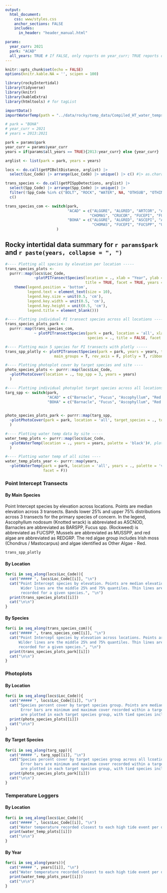```yaml
---
output:
  html_document:
    css: www/styles.css
    anchor_sections: FALSE
    includes:
      in_header: "header_manual.html"

params:
  year_curr: 2021
  park: "ACAD"
  all_years: TRUE # If FALSE, only reports on year_curr; TRUE reports on all years
---
```


```r
knitr::opts_chunk$set(echo = FALSE)
options(knitr.kable.NA = '', scipen = 100)
```

```r
library(rockyIntertidal)
library(tidyverse)
library(knitr)
library(kableExtra)
library(htmltools) # for tagList
```

```r
importData()
importWaterTemp(path = "../data/rocky/temp_data/Compiled_HT_water_temps/")
```

```r
# park = "BOHA"
# year_curr = 2021
# years = 2013:2021

park = params$park
year_curr = params$year_curr
years = if(params$all_years == TRUE){2013:year_curr} else {year_curr}

arglist <- list(park = park, years = years)

locs <- do.call(getPIBoltDistance, arglist) |>
  select(Loc_Code) |> arrange(Loc_Code) |> unique() |> c() #|> as.character()

trans_species <- do.call(getPISppDetections, arglist) |> 
  select(Spp_Code) |> arrange(Spp_Code) |> unique() |> 
  filter(!Spp_Code %in% c("BOLT", "ROCK", "WATER", NA, "OTHSUB", "OTHINV", "UNIDEN")) |> 
  c()

trans_species_com <- switch(park, 
                            "ACAD" = c("ALGGRE", "ALGRED", "ARTCOR", "ASCEPI", "ASCNOD", "BARSPP", 
                                      "CHOMAS", "CRUCOR", "FUCEPI", "FUCSPP", "MUSSPP", "ULVLAC"),
                            "BOHA" = c("ALGGRE", "ALGRED", "ASCEPI", "ASCNOD", "BARSPP", 
                                       "CHOMAS", "FUCEPI", "FUCSPP", "ULVLAC")
                       )

```

Rocky intertidal data summary for `r params$park` and `r paste(years, collapse = ", ")` {.tabset .tabset-pills}
---

```r
#---- Plotting all species by elevation per location -----
trans_species_plots <- 
  purrr::map(locs$Loc_Code,
             ~plotPITransectSpecies(location = ., xlab = "Year", ylab = "Elevation MLLW (m)", 
                                    title = TRUE, facet = TRUE, years = years, rev_axis = F) +
    theme(legend.position = 'bottom',
          legend.text = element_text(size = 10),
          legend.key.size = unit(0.5, 'cm'),
          legend.key.width = unit(0.5, 'cm'),
          legend.key.height = unit(0.5, 'cm'),
          legend.title = element_blank()))

#---- Plotting individual PI transect species across all locations -----
trans_species_plots_park <- 
  purrr::map(trans_species_com, 
             ~ plotPITransectSpecies(park = park, location = 'all', xlab = 'Year', ylab = "Elevation MLLW (m)",
                                     species = ., title = FALSE, facet = TRUE, years = years, rev_axis = F))

#---- Plotting main 5 species for PI transects with plotly -----
trans_spp_plotly <- plotPITransectSpecies(park = park, years = years, title = F, xlab = NULL, #facet = F,
                      main_groups = T, rev_axis = F, plotly = T, ribbon = T)

#---- Plotting photoplot cover by target species and site ----
photo_species_plots <- purrr::map(locs$Loc_Code,
  ~plotPhotoCover(location = ., top_spp = 3, years = years)                                
  )

#---- Plotting individual photoplot target species across all locations
targ_spp <- switch(park, 
                   "ACAD" = c("Barnacle", "Fucus", "Ascophyllum", "Red Algae", "Mussel"),
                   "BOHA" = c("Barnacle", "Fucus", "Ascophyllum", "Red Algae"))
                   

photo_species_plots_park <- purrr::map(targ_spp,
  ~plotPhotoCover(park = park, location = 'all', target_species = ., top_spp = 3, years = years)                                
  )

#---- Plotting water temp data by site -----
water_temp_plots <- purrr::map(locs$Loc_Code,
  ~plotWaterTemp(location = ., years = years, palette = 'black')#, plot_tmin = TRUE, plot_tmax = TRUE)
  )

#---- Plotting water temp of all sites ----
water_temp_plots_year <- purrr::map(years,
  ~plotWaterTemp(park = park, location = 'all', years = ., palette = 'viridis',
                 facet = F))

```

### Point Intercept Transects {.tabset}

#### By Main Species {.tabset}
Point Intercept species by elevation across locations. Points are median elevation across 3 transects. 
Bands lower 25% and upper 75% distributions across 3 transects for the primary species of concern. In the legend, Ascophyllum nodosum (Knotted wrack) is abbreviated as ASCNOD, Barnacles are abbreviated as BARSPP, Fucus spp. (Rockweed) is abbreviated as FUCSPP, Mussels are abbreviated as MUSSPP, and red algae are abbreviated as REDGRP. The red algae group includes Irish moss (Chondrus / Mastocarpus) and algae identified as Other Algae - Red. 
```r
trans_spp_plotly
```

#### By Location {.tabset}
```r
for(i in seq_along(locs$Loc_Code)){
  cat("##### ", locs$Loc_Code[[i]], "\n")
  cat("Point Intercept species by elevation. Points are median elevation across 3 transects. 
       Wider lines are the middle 25% and 75% quantiles. Thin lines are minimum and maximum elevations 
       recorded for a given species.", "\n")
  print(trans_species_plots[[i]])
  cat("\n\n") 
}
```

#### By Species {.tabset}
```r
for(i in seq_along(trans_species_com)){
  cat("##### ", trans_species_com[[i]], "\n")
  cat("Point Intercept species by elevation across locations. Points are median elevation across 3 transects.
      Wilder lines are the middle 25% and 75% quantiles. Thin lines are minimum and maximum elevations
      recorded for a given species.", "\n")
  print(trans_species_plots_park[[i]])
  cat("\n\n")
}
```

### Photoplots {.tabset}
#### By Location {.tabset}
```r
for(i in seq_along(locs$Loc_Code)){
  cat("##### ", locs$Loc_Code[[i]], "\n")
  cat("Species percent cover by target species group. Points are median cover across photoplots. 
       Error bars are minimum and maximum cover recorded within a target species. Only top 3 species
       are plotted in each target species group, with tied species included.", "\n")
  print(photo_species_plots[[i]])
  cat("\n\n") 
}
```

#### By Target Species {.tabset}
```r
for(i in seq_along(targ_spp)){
  cat("##### ", targ_spp[[i]], "\n")
  cat("Species percent cover by target species group across all lcoations. Points are median cover across photoplots. 
       Error bars are minimum and maximum cover recorded within a target species. Only top 3 species
       are plotted in each target species group, with tied species included.", "\n")
  print(photo_species_plots_park[[i]])
  cat("\n\n") 
}
```

### Temperature Loggers {.tabset}
#### By Location {.tabset}
```r
for(i in seq_along(locs$Loc_Code)){
  cat("##### ", locs$Loc_Code[[i]], "\n")
  cat("Water temperature recorded closest to each high tide event per day in degrees F.", "\n")
  print(water_temp_plots[[i]])
  cat("\n\n") 
}
```

#### By Year {.tabset}
```r
for(i in seq_along(years)){
  cat("##### ", years[[i]], "\n")
  cat("Water temperature recorded closest to each high tide event per day in degrees F by year.", "\n")
  print(water_temp_plots_year[[i]])
  cat("\n\n") 
}
```
